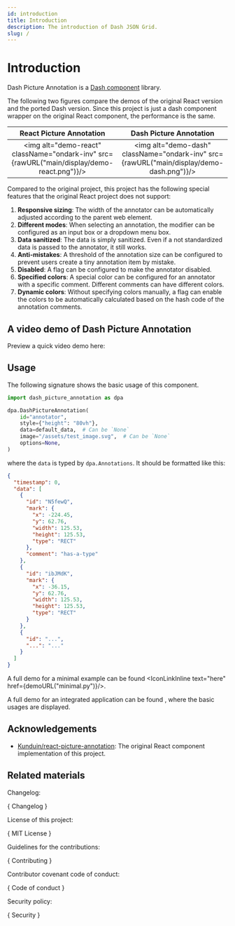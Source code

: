 ```yaml
---
id: introduction
title: Introduction
description: The introduction of Dash JSON Grid.
slug: /
---
```








# Introduction

Dash Picture Annotation is a [Dash component<IconExternalLink/>][link-dash-component] library.

The following two figures compare the demos of the original React version and the ported Dash version. Since this project is just a dash component wrapper on the original React component, the performance is the same.

|                                  React Picture Annotation                                  |                                 Dash Picture Annotation                                  |
| :----------------------------------------------------------------------------------------: | :--------------------------------------------------------------------------------------: |
| <img alt="demo-react" className="ondark-inv" src={rawURL("main/display/demo-react.png")}/> | <img alt="demo-dash" className="ondark-inv" src={rawURL("main/display/demo-dash.png")}/> |

Compared to the original project, this project has the following special features that the original React project does not support:

1. **Responsive sizing**<InlineIcon icon={mdiResizeHorizontal}/>: The width of the annotator can be automatically adjusted according to the parent web element.
2. **Different modes**<InlineIcon icon={mdiFormSelect}/>: When selecting an annotation, the modifier can be configured as an input box or a dropdown menu box.
3. **Data sanitized**<InlineIcon icon={mdiSafeSquareOutline}/>: The data is simply sanitized. Even if a not standardized data is passed to the annotator, it still works.
4. **Anti-mistakes**<InlineIcon icon={mdiImageFilterCenterFocus}/>: A threshold of the annotation size can be configured to prevent users create a tiny annotation item by mistake.
5. **Disabled**<InlineIcon icon={mdiEditOffOutline}/>: A flag can be configured to make the annotator disabled.
6. **Specified colors**<InlineIcon icon={mdiColor}/>: A special color can be configured for an annotator with a specific comment. Different comments can have different colors.
7. **Dynamic colors**<InlineIcon icon={mdiPaletteOutline}/>: Without specifying colors manually, a flag can enable the colors to be automatically calculated based on the hash code of the annotation comments.

## A video demo of Dash Picture Annotation

Preview a quick video demo here:

<VideoPlayer src="https://raw.githubusercontent.com/cainmagi/dash-picture-annotation/main/display/demo.mp4" />

## Usage

The following signature shows the basic usage of this component.

```python
import dash_picture_annotation as dpa

dpa.DashPictureAnnotation(
    id="annotator",
    style={"height": "80vh"},
    data=default_data,  # Can be `None`
    image="/assets/test_image.svg",  # Can be `None`
    options=None,
)
```

where the `data` is typed by `dpa.Annotations`. It should be formatted like this:

```json
{
  "timestamp": 0,
  "data": [
    {
      "id": "N5fewQ",
      "mark": {
        "x": -224.45,
        "y": 62.76,
        "width": 125.53,
        "height": 125.53,
        "type": "RECT"
      },
      "comment": "has-a-type"
    },
    {
      "id": "ibJMdK",
      "mark": {
        "x": -36.15,
        "y": 62.76,
        "width": 125.53,
        "height": 125.53,
        "type": "RECT"
      }
    },
    {
      "id": "...",
      "...": "..."
    }
  ]
}
```

A full demo for a minimal example can be found <IconLinkInline text="here" href={demoURL("minimal.py")}/>.

A full demo for an integrated application can be found <IconLinkInline text="here" href={demoURL()}/>, where the basic usages are displayed.

## Acknowledgements

- [Kunduin/react-picture-annotation<IconExternalLink/>][git-react-picture-annotation]: The original React component implementation of this project.

## Related materials

Changelog:

<p>
  {
    <DarkButton href={repoURL("blob/main/Changelog.md")} icon={octClock16}>
      Changelog
    </DarkButton>
  }
</p>

License of this project:

<p>
  {
    <DarkButton href={repoURL("blob/main/LICENSE")} icon={octLaw16}>
      MIT License
    </DarkButton>
  }
</p>

Guidelines for the contributions:

<p>
  {
    <DarkButton
      href={repoURL("blob/main/CONTRIBUTING.md")}
      icon={octRepoForked16}
    >
      Contributing
    </DarkButton>
  }
</p>

Contributor covenant code of conduct:

<p>
  {
    <DarkButton
      href={repoURL("blob/main/CODE_OF_CONDUCT.md")}
      icon={octShareAndroid16}
    >
      Code of conduct
    </DarkButton>
  }
</p>

Security policy:

<p>
  {
    <DarkButton href={repoURL("blob/main/SECURITY.md")} icon={octiconShield16}>
      Security
    </DarkButton>
  }
</p>

[git-react-picture-annotation]: https://github.com/Kunduin/react-picture-annotation
[link-dash-component]: https://dash.plotly.com/plugins
